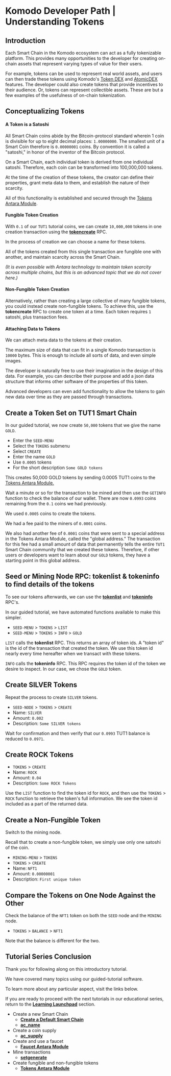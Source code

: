 

# Komodo Developer Path | Understanding Tokens

## Introduction

Each Smart Chain in the Komodo ecosystem can act as a fully tokenizable platform. This provides many opportunities to the developer for creating on-chain assets that represent varying types of value for their users.

For example, tokens can be used to represent real world assets, and users can then trade these tokens using Komodo's [Token DEX](/antara/api/tokens) and [AtomicDEX](/atomicdex/tutorials/) features. The developer could also create tokens that provide incentives to their audience. Or, tokens can represent collectible assets. These are but a few examples of the usefulness of on-chain tokenization.

## Conceptualizing Tokens

#### A Token is a Satoshi

All Smart Chain coins abide by the Bitcoin-protocol standard wherein 1 coin is divisible for up to eight decimal places: `1.00000000`. The smallest unit of a Smart Coin therefore is `0.00000001` coins. By convention it is called a "satoshi," in honor of the inventor of the Bitcoin protocol.

On a Smart Chain, each individual token is derived from one individual satoshi. Therefore, each coin can be transformed into 100,000,000 tokens.

At the time of the creation of these tokens, the creator can define their properties, grant meta data to them, and establish the nature of their scarcity.

All of this functionality is established and secured through the [Tokens Antara Module](/antara/api/tokens).

#### Fungible Token Creation

With `0.1` of our `TUT1` tutorial coins, we can create `10,000,000` tokens in one creation transaction using the [<b>tokencreate</b>](/antara/api/tokens/#tokencreate) RPC.

In the process of creation we can choose a name for these tokens.

All of the tokens created from this single transaction are fungible one with another, and maintain scarcity across the Smart Chain.

_(It is even possible with Antara technology to maintain token scarcity across multiple chains, but this is an advanced topic that we do not cover here.)_

#### Non-Fungible Token Creation

Alternatively, rather than creating a large collective of many fungible tokens, you could instead create non-fungible tokens. To achieve this, use the <b>tokencreate</b> RPC to create one token at a time. Each token requires `1` satoshi, plus transaction fees.

#### Attaching Data to Tokens

We can attach meta data to the tokens at their creation.

The maximum size of data that can fit in a single Komodo transaction is `10000` bytes. This is enough to include all sorts of data, and even simple images.

The developer is naturally free to use their imagination in the design of this data. For example, you can describe their purpose and add a json data structure that informs other software of the properties of this token.

Advanced developers can even add functionality to allow the tokens to gain new data over time as they are passed through transactions.

## Create a Token Set on TUT1 Smart Chain

In our guided tutorial, we now create `50,000` tokens that we give the name `GOLD`.

- Enter the `SEED-MENU`
- Select the `TOKENS` submenu
- Select `CREATE`
- Enter the name `GOLD`
- Use `0.0005` tokens
- For the short description `Some GOLD tokens`

This creates 50,000 GOLD tokens by sending 0.0005 TUT1 coins to the [Tokens Antara Module.](/antara/api/tokens/#introduction)

Wait a minute or so for the transaction to be mined and then use the `GETINFO` function to check the balance of our wallet. There are now `0.0993` coins remaining from the `0.1` coins we had previously.

We used `0.0005` coins to create the tokens.

We had a fee paid to the miners of `0.0001` coins.

We also had another fee of `0.0001` coins that were sent to a special address in the Tokens Antara Module, called the "global address." The transaction for this fee had a small amount of data that permanently tells the entire `TUT1` Smart Chain community that we created these tokens. Therefore, if other users or developers want to learn about our `GOLD` tokens, they have a starting point in this global address.

## Seed or Mining Node RPC: tokenlist & tokeninfo to find details of the tokens

To see our tokens afterwards, we can use the [<b>tokenlist</b>](/antara/api/tokens#tokenlist) and [<b>tokeninfo</b>](/antara/api/tokens/#tokeninfo) RPC's.

In our guided tutorial, we have automated functions available to make this simpler.

- `SEED-MENU` > `TOKENS` > `LIST`
- `SEED-MENU` > `TOKENS` > `INFO` > `GOLD`

`LIST` calls the <b>tokenlist</b> RPC. This returns an array of token ids. A "token id" is the id of the transaction that created the token. We use this token id nearly every time hereafter when we transact with these tokens.

`INFO` calls the <b>tokeninfo</b> RPC. This RPC requires the token id of the token we desire to inspect. In our case, we chose the `GOLD` token.

<OptimizedImage
  title=" Komodo Developer Path | Understanding Tokens"
  src={tutorial1}
  classNaming="w-full"
  alt=" Komodo Developer Path | Understanding Tokens"
/>

## Create SILVER Tokens

Repeat the process to create `SILVER` tokens.

- `SEED-NODE` > `TOKENS` > `CREATE`
- Name: `SILVER`
- Amount: `0.002`
- Description: `Some SILVER tokens`

Wait for confirmation and then verify that our `0.0993` TUT1 balance is reduced to `0.0971`.

<OptimizedImage
  title=" Komodo Developer Path | Understanding Tokens"
  src={tutorial2}
  classNaming="w-full"
  alt=" Komodo Developer Path | Understanding Tokens"
/>

## Create ROCK Tokens

- `TOKENS` > `CREATE`
- Name: `ROCK`
- Amount: `0.04`
- Description: `Some ROCK Tokens`

Use the `LIST` function to find the token id for `ROCK`, and then use the `TOKENS` > `ROCK` function to retrieve the token's full information. We see the token id included as a part of the returned data.

<OptimizedImage
  title=" Komodo Developer Path | Understanding Tokens"
  src={tutorial3}
  classNaming="w-full"
  alt=" Komodo Developer Path | Understanding Tokens"
/>

<OptimizedImage
  title=" Komodo Developer Path | Understanding Tokens"
  src={tutorial4}
  classNaming="w-full"
  alt=" Komodo Developer Path | Understanding Tokens"
/>

## Create a Non-Fungible Token

Switch to the mining node.

Recall that to create a non-fungible token, we simply use only one satoshi of the coin.

- `MINING-MENU` > `TOKENS`
- `TOKENS` > `CREATE`
- Name: `NFT1`
- Amount: `0.00000001`
- Description: `First unique token`

## Compare the Tokens on One Node Against the Other

Check the balance of the `NFT1` token on both the `SEED` node and the `MINING` node.

- `TOKENS` > `BALANCE` > `NFT1`

Note that the balance is different for the two.

<OptimizedImage
  title=" Komodo Developer Path | Understanding Tokens"
  src={tutorial6}
  classNaming="w-full"
  alt=" Komodo Developer Path | Understanding Tokens"
/>

<OptimizedImage
  title=" Komodo Developer Path | Understanding Tokens"
  src={tutorial7}
  classNaming="w-full"
  alt=" Komodo Developer Path | Understanding Tokens"
/>

## Tutorial Series Conclusion

Thank you for following along on this introductory tutorial.

We have covered many topics using our guided-tutorial software.

To learn more about any particular aspect, visit the links below.

If you are ready to proceed with the next tutorials in our educational series, return to the [<b>Learning Launchpad</b>](/start-here/learning-launchpad/#introduction) section.

- Create a new Smart Chain
  - [<b>Create a Default Smart Chain</b>](/smart-chains/tutorials/create-a-default-smart-chain/#creating-a-new-smart-chain)
  - [<b>ac_name</b>](/antara/setup/antara-customizations/#ac-name)
- Create a coin supply
  - [<b>ac_supply</b>](/antara/setup/antara-customizations/#ac-supply)
- Create and use a faucet
  - [<b>Faucet Antara Module</b>](/antara/api/faucet/#introduction)
- Mine transactions
  - [<b>setgenerate</b>](/smart-chains/api/generate/#setgenerate)
- Create fungible and non-fungible tokens
  - [<b>Tokens Antara Module </b>](/antara/api/tokens/#introduction)
